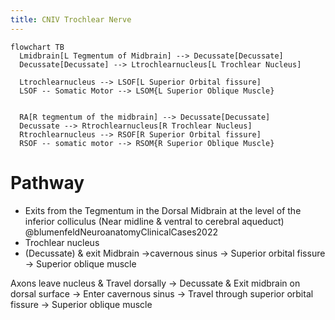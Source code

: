 ```yaml
---
title: CNIV Trochlear Nerve
---
```



<!-- 
to read
- Chapter 12 Brainstem I: Surface Anatomy and Cranial Nerves @blumenfeldNeuroanatomyClinicalCases2022 

-->

```mermaid
flowchart TB
  Lmidbrain[L Tegmentum of Midbrain] --> Decussate[Decussate]
  Decussate[Decussate] --> Ltrochlearnucleus[L Trochlear Nucleus]
  
  Ltrochlearnucleus --> LSOF[L Superior Orbital fissure]
  LSOF -- Somatic Motor --> LSOM{L Superior Oblique Muscle}
  

  RA[R tegmentum of the midbrain] --> Decussate[Decussate]
  Decussate --> Rtrochlearnucleus[R Trochlear Nucleus]
  Rtrochlearnucleus --> RSOF[R Superior Orbital fissure]
  RSOF -- somatic motor --> RSOM{R Superior Oblique Muscle}

```


# Pathway
-	Exits from the Tegmentum in the Dorsal Midbrain at the level of the inferior colliculus (Near midline & ventral to cerebral aqueduct) @blumenfeldNeuroanatomyClinicalCases2022
- Trochlear nucleus
- (Decussate) & exit Midbrain ->cavernous sinus -> Superior orbital fissure -> Superior oblique muscle

Axons leave nucleus & Travel dorsally -> Decussate & Exit midbrain on dorsal surface -> Enter cavernous sinus -> Travel through superior orbital fissure -> Superior oblique muscle
